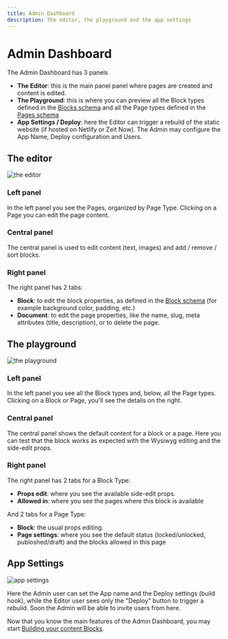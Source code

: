 ```yaml
---
title: Admin Dashboard
description: The editor, the playground and the app settings
---
```



# Admin Dashboard

The Admin Dashboard has 3 panels

- **The Editor**: this is the main panel panel where pages are created and content is edited.
- **The Playground**: this is where you can preview all the Block types defined in the [Blocks schema](/docs/blocks-definition/blocks-schema) and all the Page types defined in the [Pages schema](/docs/page-types-definition/page-types)
- **App Settings / Deploy**: here the Editor can trigger a rebuild of the static website (if hosted on Netlify or Zeit Now). The Admin may configure the App Name, Deploy configuration and Users.

## The editor

![the editor](/dashboard_editor.png)

### Left panel

In the left panel you see the Pages, organized by Page Type. Clicking on a Page you can edit the page content.

### Central panel

The central panel is used to edit content (text, images) and add / remove / sort blocks.

### Right panel

The right panel has 2 tabs:

- **Block**: to edit the block properties, as defined in the [Block schema](/docs/blocks-definition/blocks-schema) (for example background color, padding, etc.)
- **Document**: to edit the page properties, like the name, slug, meta attributes (title, description), or to delete the page.

## The playground

![the playground](/dashboard_playground.png)

### Left panel

In the left panel you see all the Block types and, below, all the Page types. Clicking on a Block or Page, you'll see the details on the right.

### Central panel

The central panel shows the default content for a block or a page. Here you can test that the block works as expected with the Wysiwyg editing and the side-edit props.

### Right panel

The right panel has 2 tabs for a Block Type:

- **Props edit**: where you see the available side-edit props.
- **Allowed in**: where you see the pages where this block is available

And 2 tabs for a Page Type:

- **Block**: the usual props editing.
- **Page settings**: where you see the default status (locked/unlocked, publoshed/draft) and the blocks allowed in this page

## App Settings

![app settings](/dashboard_app_settings.png)

Here the Admin user can set the App name and the Deploy settings (build hook), while the Editor user sees only the "Deploy" button to trigger a rebuild. Soon the Admin will be able to invite users from here.

<Callout>Now that you know the main features of the Admin Dashboard, you may start [Building your content Blocks](/docs/blocks-definition/blocks-schema).</Callout>
